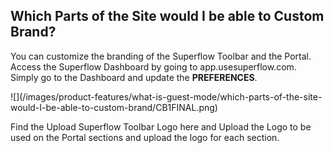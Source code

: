 ## Which Parts of the Site would I be able to Custom Brand?

You can customize the branding of the Superflow Toolbar and the Portal. Access the Superflow Dashboard by going to app.usesuperflow.com. Simply go to the Dashboard and update the **PREFERENCES**.

<Frame>
![](/images/product-features/what-is-guest-mode/which-parts-of-the-site-would-I-be-able-to-custom-brand/CB1FINAL.png)
</Frame>

Find the Upload Superflow Toolbar Logo here and Upload the Logo to be used on the Portal sections and upload the logo for each section.

